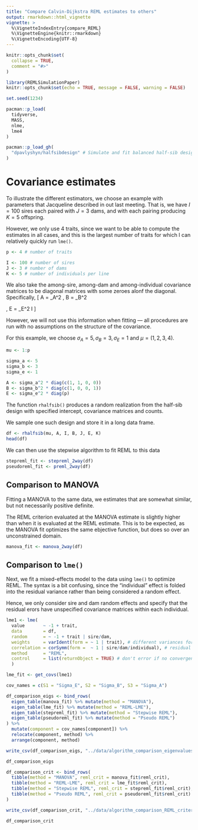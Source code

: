 ```yaml
---
title: "Compare Calvin-Dijkstra REML estimates to others"
output: rmarkdown::html_vignette
vignette: >
  %\VignetteIndexEntry{compare_REML}
  %\VignetteEngine{knitr::rmarkdown}
  %\VignetteEncoding{UTF-8}
---
```


```r
knitr::opts_chunk$set(
  collapse = TRUE,
  comment = "#>"
)
```

```r
library(REMLSimulationPaper)
knitr::opts_chunk$set(echo = TRUE, message = FALSE, warning = FALSE)
```

```r
set.seed(1234)

pacman::p_load(
  tidyverse,
  MASS,
  nlme,
  lme4
)

pacman::p_load_gh(
  "dpavlyshyn/halfsibdesign" # Simulate and fit balanced half-sib designs
)
```

# Covariance estimates 

To illustrate the different estimators, we choose an example with parameters that Jacqueline described in out last meeting.
That is, we have $I = 100$ sires each paired with $J = 3$ dams, and with each pairing producing $K = 5$ offspring.

However, we only use 4 traits, since we want to be able to compute the estimates in all cases, and this is the largest number of traits for which I can relatively quickly run `lme()`.
```r
p <- 4 # number of traits

I <- 100 # number of sires
J <- 3 # number of dams
K <- 5 # number of individuals per line
```

We also take the among-sire, among-dam and among-individual covariance matrices to be diagonal matrices with some zeroes alonf the diagonal.
Specifically,
\[
  A = \sigma_A^2 \begin{pmatrix}1&&&\\&1&&\\&&0&\\&&&0\end{pmatrix}, 
  \qquad B = \sigma_B^2 \begin{pmatrix}1&&&\\&0&&\\&&0&\\&&&1\end{pmatrix},
  \qquad E = \sigma_E^2 I
\]

However, we will not use this information when fitting --- all procedures are run with no assumptions on the structure of the covariance.

For this example, we choose $\sigma_A = 5, \sigma_B = 3, \sigma_E = 1$ and $\mu = (1, 2, 3, 4)$.

```r
mu <- 1:p

sigma_a <- 5
sigma_b <- 3
sigma_e <- 1

A <- sigma_a^2 * diag(c(1, 1, 0, 0))
B <- sigma_b^2 * diag(c(1, 0, 0, 1))
E <- sigma_e^2 * diag(p)
```

The function `rhalfsib()` produces a random realization from the half-sib design with specified intercept, covariance matrices and counts.

We sample one such design and store it in a long data frame.
```r
df <- rhalfsib(mu, A, I, B, J, E, K)
head(df)
```

We can then use the stepwise algorithm to fit REML to this data

```r
stepreml_fit <- stepreml_2way(df)
pseudoreml_fit <- preml_2way(df)
```

## Comparison to MANOVA

Fitting a MANOVA to the same data, we estimates that are somewhat similar, but not necessarily positive definite.

The REML criterion evaluated at the MANOVA estimate is slightly higher than when it is evaluated at the REML estimate.
This is to be expected, as the MANOVA fit optimizes the same ebjective function, but does so over an unconstrained domain.

```r
manova_fit <- manova_2way(df)
```

## Comparison to `lme()`

Next, we fit a mixed-effects model to the data using `lme()` to optimize REML.
The syntax is a bit confusing, since the "individual" effect is folded into the residual variance rather than being considered a random effect.

Hence, we only consider sire and dam random effects and specify that the residual erors have unspecified covariance matrices within each individual.
```r
lme1 <- lme(
  value       ~ -1 + trait,
  data        = df,
  random      = ~ -1 + trait | sire/dam,
  weights     = varIdent(form = ~ 1 | trait), # different variances for each trait
  correlation = corSymm(form =  ~ 1 | sire/dam/individual), # residual errors correlated within individual group
  method      = "REML",
  control     = list(returnObject = TRUE) # don't error if no convergence
  )
```

```r
lme_fit <- get_covs(lme1)
```

```r
cov_names = c(S1 = "Sigma_E", S2 = "Sigma_B", S3 = "Sigma_A")

df_comparison_eigs <- bind_rows(
  eigen_table(manova_fit) %>% mutate(method = "MANOVA"),
  eigen_table(lme_fit) %>% mutate(method = "REML-LME"),
  eigen_table(stepreml_fit) %>% mutate(method = "Stepwise REML"),
  eigen_table(pseudoreml_fit) %>% mutate(method = "Pseudo REML")
) %>%
  mutate(component = cov_names[component]) %>%
  relocate(component, method) %>%
  arrange(component, method)

write_csv(df_comparison_eigs, "../data/algorithm_comparison_eigenvalues.csv")

df_comparison_eigs
```

```r
df_comparison_crit <- bind_rows(
  tibble(method = "MANOVA", reml_crit = manova_fit$reml_crit),
  tibble(method = "REML-LME", reml_crit = lme_fit$reml_crit),
  tibble(method = "Stepwise REML", reml_crit = stepreml_fit$reml_crit),
  tibble(method = "Pseudo REML", reml_crit = pseudoreml_fit$reml_crit)
)

write_csv(df_comparison_crit, "../data/algorithm_comparison_REML_criterion.csv")

df_comparison_crit
```
